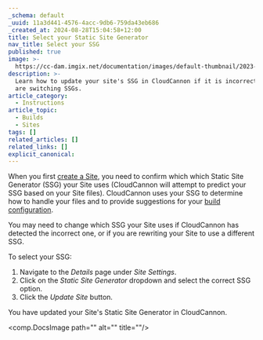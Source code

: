 ```yaml
---
_schema: default
_uuid: 11a3d441-4576-4acc-9db6-759da43eb686
_created_at: 2024-08-28T15:04:58+12:00
title: Select your Static Site Generator
nav_title: Select your SSG
published: true
image: >-
  https://cc-dam.imgix.net/documentation/images/default-thumbnail/2023-Q4/CloudCannon-Documentation-Thumbnail.png
description: >-
  Learn how to update your site's SSG in CloudCannon if it is incorrect or you
  are switching SSGs.
article_category:
  - Instructions
article_topic:
  - Builds
  - Sites
tags: []
related_articles: []
related_links: []
explicit_canonical:
---
```

When you first [create a Site](/documentation/guides/universal-starter-guide/), you need to confirm which which Static Site Generator (SSG) your Site uses (CloudCannon will attempt to predict your SSG based on your Site files). CloudCannon uses your SSG to determine how to handle your files and to provide suggestions for your [build configuration](/documentation/articles/configure-your-command-line-options/).

You may need to change which SSG your Site uses if CloudCannon has detected the incorrect one, or if you are rewriting your Site to use a different SSG.

To select your SSG:

1. Navigate to the *Details* page under *Site Settings*.
2. Click on the *Static Site Generator* dropdown and select the correct SSG option.
3. Click the *Update Site* button.

You have updated your Site's Static Site Generator in CloudCannon.

<comp.DocsImage path="" alt="" title=""/>